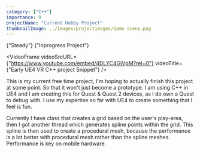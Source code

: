 ```yaml
---
category: ["C++"]
importance: 9
projectName: "Current Hobby Project"
thumbnailImage: ../images/projectimages/Game scene.png
---
```


<AsciiText bClassStyling={true}>{"Steady"}</AsciiText>
<AsciiText bClassStyling={true}>{"Inprogress Project"}</AsciiText>

<VideoFrame 
videoSrcURL={"https://www.youtube.com/embed/4DLYC4GjVpM?rel=0"}
videoTitle={"Early UE4 VR C++ project Snippet"}
/>

This is my current free time project, I'm hoping to actually finish this project at some point.
So that it won't just become a prototype. I am using C++ in UE4 and I am creating this for Quest & Quest 2 devices, as I do own a Quest to debug with.
I use my expertise so far with UE4 to create something that I feel is fun.

Currently I have class that creates a grid based on the user's play-area, 
then I got another thread which generates spline points within the grid. This spline is then used to create a procedural mesh, because the performance is a lot better with procedural mesh rather than the spline meshes. Performance is key on mobile hardware.




